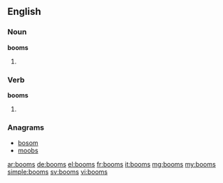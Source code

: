 ==English==

===Noun===
'''booms'''

# {{plural of|boom}}

===Verb===
'''booms'''

# {{third-person singular of|boom}}

===Anagrams===
* [[bosom#English|bosom]]
* [[moobs#English|moobs]]

[[ar:booms]]
[[de:booms]]
[[el:booms]]
[[fr:booms]]
[[it:booms]]
[[mg:booms]]
[[my:booms]]
[[simple:booms]]
[[sv:booms]]
[[vi:booms]]